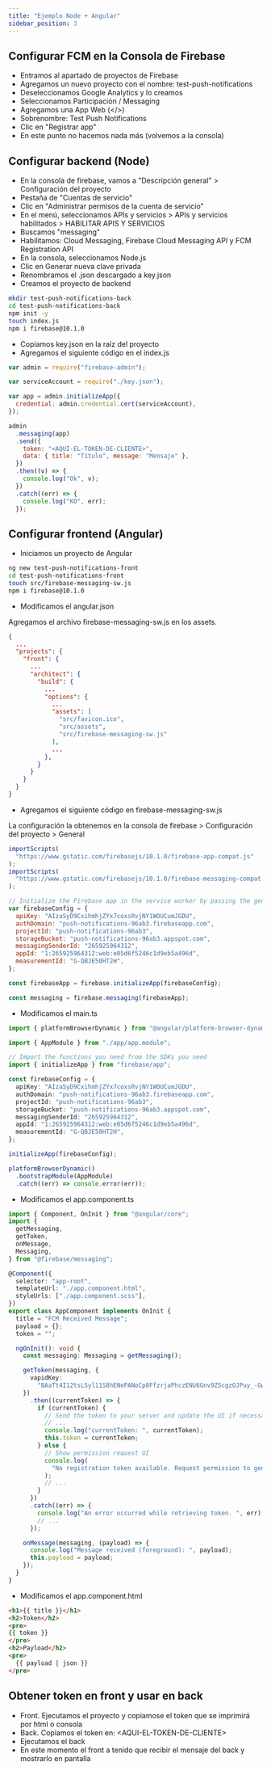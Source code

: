 ```yaml
---
title: "Ejemplo Node + Angular"
sidebar_position: 3
---
```


## Configurar FCM en la Consola de Firebase

- Entramos al apartado de proyectos de Firebase
- Agregamos un nuevo proyecto con el nombre: test-push-notifications
- Deseleccionamos Google Analytics y lo creamos
- Seleccionamos Participación / Messaging
- Agregamos una App Web (<\/>)
- Sobrenombre: Test Push Notifications
- Clic en "Registrar app"
- En este punto no hacemos nada más (volvemos a la consola)

## Configurar backend (Node)

- En la consola de firebase, vamos a "Descripción general" > Configuración del proyecto
- Pestaña de "Cuentas de servicio"
- Clic en "Administrar permisos de la cuenta de servicio"
- En el menú, seleccionamos APIs y servicios > APIs y servicios habilitados > HABILITAR APIS Y SERVICIOS
- Buscamos "messaging"
- Habilitamos: Cloud Messaging, Firebase Cloud Messaging API y FCM Registration API
- En la consola, seleccionamos Node.js
- Clic en Generar nueva clave privada
- Renombramos el .json descargado a key.json
- Creamos el proyecto de backend

```sh
mkdir test-push-notifications-back
cd test-push-notifications-back
npm init -y
touch index.js
npm i firebase@10.1.0
```

- Copiamos key.json en la raíz del proyecto
- Agregamos el siguiente código en el index.js

```js title="index.js"
var admin = require("firebase-admin");

var serviceAccount = require("./key.json");

var app = admin.initializeApp({
  credential: admin.credential.cert(serviceAccount),
});

admin
  .messaging(app)
  .send({
    token: "<AQUI-EL-TOKEN-DE-CLIENTE>",
    data: { title: "Título", message: "Mensaje" },
  })
  .then((v) => {
    console.log("Ok", v);
  })
  .catch((err) => {
    console.log("KO", err);
  });
```

## Configurar frontend (Angular)

- Iniciamos un proyecto de Angular

```sh
ng new test-push-notifications-front
cd test-push-notifications-front
touch src/firebase-messaging-sw.js
npm i firebase@10.1.0
```

- Modificamos el angular.json

Agregamos el archivo firebase-messaging-sw.js en los assets.

```json title=angular.json
{
  ...
  "projects": {
    "front": {
      ...
      "architect": {
        "build": {
          ...
          "options": {
            ...
            "assets": [
              "src/favicon.ico",
              "src/assets",
              "src/firebase-messaging-sw.js"
            ],
            ...
          },
        }
      }
    }
  }
}
```

- Agregamos el siguiente código en firebase-messaging-sw.js

La configuración la obtenemos en la consola de firebase > Configuración del proyecto > General

```js title=firebase-messaging-sw.js
importScripts(
  "https://www.gstatic.com/firebasejs/10.1.0/firebase-app-compat.js"
);
importScripts(
  "https://www.gstatic.com/firebasejs/10.1.0/firebase-messaging-compat.js"
);

// Initialize the Firebase app in the service worker by passing the generated config
var firebaseConfig = {
  apiKey: "AIzaSyD9CxihmhjZYx7coxsRvjNY1WOUCumJGDU",
  authDomain: "push-notifications-96ab3.firebaseapp.com",
  projectId: "push-notifications-96ab3",
  storageBucket: "push-notifications-96ab3.appspot.com",
  messagingSenderId: "265925964312",
  appId: "1:265925964312:web:e05d6f5246c1d9eb5a496d",
  measurementId: "G-QBJE50HT2H",
};

const firebaseApp = firebase.initializeApp(firebaseConfig);

const messaging = firebase.messaging(firebaseApp);
```

- Modificamos el main.ts

```ts title=main.ts
import { platformBrowserDynamic } from "@angular/platform-browser-dynamic";

import { AppModule } from "./app/app.module";

// Import the functions you need from the SDKs you need
import { initializeApp } from "firebase/app";

const firebaseConfig = {
  apiKey: "AIzaSyD9CxihmhjZYx7coxsRvjNY1WOUCumJGDU",
  authDomain: "push-notifications-96ab3.firebaseapp.com",
  projectId: "push-notifications-96ab3",
  storageBucket: "push-notifications-96ab3.appspot.com",
  messagingSenderId: "265925964312",
  appId: "1:265925964312:web:e05d6f5246c1d9eb5a496d",
  measurementId: "G-QBJE50HT2H",
};

initializeApp(firebaseConfig);

platformBrowserDynamic()
  .bootstrapModule(AppModule)
  .catch((err) => console.error(err));
```

- Modificamos el app.component.ts

```ts title=app.component.ts
import { Component, OnInit } from "@angular/core";
import {
  getMessaging,
  getToken,
  onMessage,
  Messaging,
} from "@firebase/messaging";

@Component({
  selector: "app-root",
  templateUrl: "./app.component.html",
  styleUrls: ["./app.component.scss"],
})
export class AppComponent implements OnInit {
  title = "FCM Received Message";
  payload = {};
  token = "";

  ngOnInit(): void {
    const messaging: Messaging = getMessaging();

    getToken(messaging, {
      vapidKey:
        "BAaTt4I12tsLSyl11S8hENePANoCp8FfzrjaPhczENU6Gnv9ZScgzOJPuy_-GwpbCogEg5ZxkEQLSzeOzVIckx8",
    })
      .then((currentToken) => {
        if (currentToken) {
          // Send the token to your server and update the UI if necessary
          // ...
          console.log("currentToken: ", currentToken);
          this.token = currentToken;
        } else {
          // Show permission request UI
          console.log(
            "No registration token available. Request permission to generate one."
          );
          // ...
        }
      })
      .catch((err) => {
        console.log("An error occurred while retrieving token. ", err);
        // ...
      });

    onMessage(messaging, (payload) => {
      console.log("Message received (foreground): ", payload);
      this.payload = payload;
    });
  }
}
```

- Modificamos el app.component.html

```html title=app.component.html
<h1>{{ title }}</h1>
<h2>Token</h2>
<pre>
{{ token }}
</pre>
<h2>Payload</h2>
<pre>
  {{ payload | json }}
</pre>
```

## Obtener token en front y usar en back

- Front. Ejecutamos el proyecto y copiamose el token que se imprimirá por html o consola
- Back. Copiamos el token en: <AQUI-EL-TOKEN-DE-CLIENTE\>
- Ejecutamos el back
- En este momento el front a tenido que recibir el mensaje del back y mostrarlo en pantalla
